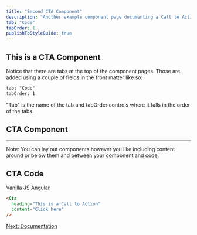 ```yaml
---
title: "Second CTA Component"
description: "Another example component page documenting a Call to Action"
tab: "Code"
tabOrder: 1
publishToStyleGuide: true
---
```


## This is a CTA Component

Notice that there are tabs at the top of the component pages. Those are added using a couple of fields in the front matter like so:

```html
tab: "Code"
tabOrder: 1
```

"Tab" is the name of the tab and tabOrder controls where it falls in the order of the tabs.

## CTA Component

<StorybookComponent id="cta--example" height="240px" />

---
Note: You can lay out components however you like including content around or below them and between your component and code.

## CTA Code

<TabLinks defaultTab="React">
  <a href="http://example.com/vanillajs">Vanilla JS</a>
  <a href="http://example.com/angular">Angular</a>
</TabLinks>

```html
<Cta
  heading="This is a Call to Action"
  content="Click here"
/>
```

[Next: Documentation](/resources/documentation/)

